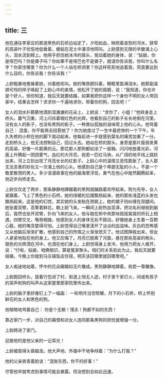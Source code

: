 ```yaml
---
---
---
```

title: 三
---



他在通往李家庄的那道黑色的石桥边站定了，夕阳如血，映照着哀愁的河水，狭窄的高粱叶子忧悒地低垂着，蝼蛄在泥土中凄凉地鸣叫。上尉感到无限的辛酸涌上心头，泪水流到颊上。他用手抓住她冰冷的肩头，晃动着她的身体，说：“姑娘，你是哑巴吗？你是聋子吗？你如果不是哑巴也不是聋子，就请你告诉我，你叫什么名字？你家住哪里？你为什么一个人站在桥洞里？你这样死死地追着我，究竟要达到什么目的，你告诉我！你告诉我！”

上尉粗暴地推搡着她，对着她吼叫。她的嘴唇颤抖着，眼眶里盈满泪水。她那副温顺可怜的样子唤起了上尉心中的柔情，他松开了她的肩膀，说：“我知道，你也许是个好人，但你知道，我后天就要结婚，如果我把你这样一个身份不明的女人带回家中，结果会怎样？求求你一千遍地求你，带着你的狗，回去吧！”

女人的泪水扑簌簌地滴到湿漉漉的花朵上，上尉说：“求你了，小姐！”他转身走上桥头。暮气沉重，河上闪烁着暗红色的光辉，他看到自己的影子长长地倒在河里。没有女人的影子，也没有黑狗的影子。一种类似孤独的滋味爬上他的心头。他骂着自己： 混蛋，你不能再去招惹她了！你为她度过了一生中最悲惨的一个下午。年久失修的小桥在他的脚下晃动起来。他每前进一步就感到莫名的痛苦加重了一分。走到桥头上，他无法控制自己，回过头去。她站在桥的那头，身旁是那片瘦弱发黄的高粱，好像一片鹅黄的云。那花那人那狗都如涂了一层釉，闪闪地放着光彩，河面上升腾起一团团雾气，血红的大月亮，宛若一匹红马驹，从广阔的地平线上跳跃出来，河上立刻出现了月亮长长的红影子。上尉心中的温情又恶性膨胀了，女人那无法言表的妙处又一次涌上他的心头。他感到自己是个卑鄙无耻的小人，不是一个敢爱敢恨的男人。多少浪漫故事在他的脑海里浮现，勇气在他心中陡然翻腾起来，他迈步向桥走去。

上尉仅仅走了两步，那条静静地蹲踞着的黑狗就蹦跳着欢呼起来。狗为先导，女人紧跟着，飞上了黑色的小石桥。她的绿裙的后摆飘扬起来、她的那些浅蓝的头发也飘扬起来。这是他的幻觉，其实她的头发粘在颈肩上，她的裙子则纠缠在双腿间。她张着双臂，高擎着鲜花，朝上尉飞来。一瞬间上尉热血澎湃，把功名利禄抛到脑后，竟然也张开双臂，扑向飞来的女人。他与她在桥中央那块摇摇晃晃的桥石上相遇，四臂交叉，嘴唇相接。他感到女人的身体无处不跳动，好像她身上生着一百颗心脏。她的嘴贪婪得可怕，上尉觉得自己嘴里漾开了淡淡的血滋味。灰白的恐怖感又从他脑后渐渐扩散，他感到自己的热情之火渐渐熄灭了。他试图挣脱出来，但女人紧紧地贴在他的身上。他又后悔了。月亮已脱离了河面，悬在那些高粱的梢头，银色的光辉洒在河中，也洒在他们身上。上尉觉得身上发冷，他用力把女人推开，说：“行啦，姑娘，咱俩相识，算是冤家聚头。咱们的关系到此为止。我后天就要结婚，今晚上你就到马庄镇饭店住宿，明天该回哪里就回哪里吧。”

女人痴迷地站着，怀中的花朵瓣瓣如玉片雕成。黑狗静静地蹲着，宛若一尊雕像。

上尉跑回桥头，提着行包进了村，街道上悄无人迹，村子里千家灯火，间或有孩子的哭声和狗的叫声从这家屋里那家院里传出来。

上尉的脑子里好像钉上了一幅画： 一轮明月当空照耀，月下的小石桥，桥上怀抱鲜花的女人和黑色的狗。

他暗暗地骂着自己： 你是个无赖！懦夫！狗都不如的东西！

靠近家门一步，对自己的痛恨和对女人连同那条黑狗的担忧就增强一分。

上尉跨进了家门。

迎接他的是他父亲的一记耳光！

上尉被扇得头昏脑涨。他大声地、外强中干地争辩着：“为什么打我？”

他的父亲铁青着脸说：“混账东西，你干的好事！”

尽管他早就考虑到事情可能会暴露，但没想到会如此迅速。